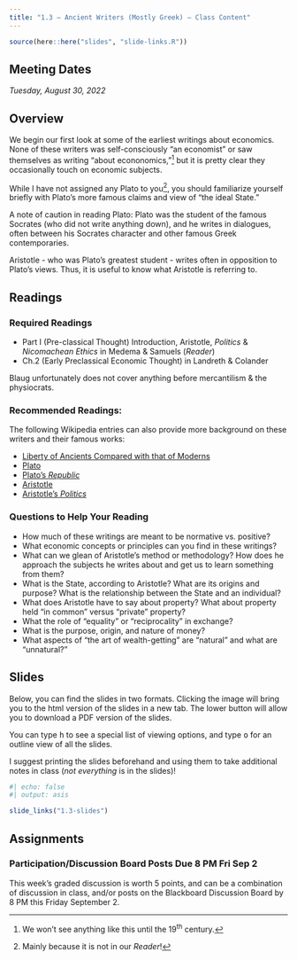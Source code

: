 ```yaml
---
title: "1.3 — Ancient Writers (Mostly Greek) — Class Content"
---
```


```r
source(here::here("slides", "slide-links.R"))
```

::: {.callout-note appearance=minimal}
# Meeting Dates
*Tuesday, August 30, 2022*
:::

## <i class="fas fa-info-circle fa-lg"></i> Overview

We begin our first look at some of the earliest writings about economics. None of these writers was self-consciously “an economist” or saw themselves as writing “about econonomics,”^[We won't see anything like this until the 19^th^ century.] but it is pretty clear they occasionally touch on economic subjects.

While I have not assigned any Plato to you^[Mainly because it is not in our *Reader*!], you should familiarize yourself briefly with Plato's more famous claims and view of "the ideal State." 

A note of caution in reading Plato: Plato was the student of the famous Socrates (who did not write anything down), and he writes in dialogues, often between his Socrates character and other famous Greek contemporaries.

Aristotle - who was Plato's greatest student - writes often in opposition to Plato's views. Thus, it is useful to know what Aristotle is referring to. 

## <i class="fas fa-book-reader fa-lg"></i> Readings

### Required Readings

- <i class="fas fas fa-book"></i> Part I (Pre-classical Thought) Introduction, Aristotle, *Politics* & *Nicomachean Ethics* in Medema & Samuels (*Reader*)
- <i class="fas fas fa-book"></i> Ch.2 (Early Preclassical Economic Thought) in Landreth & Colander

Blaug unfortunately does not cover anything before mercantilism & the physiocrats.

### Recommended Readings:

The following Wikipedia entries can also provide more background on these writers and their famous works:

- [<i class="fab fa-wikipedia-w"></i> Liberty of Ancients Compared with that of Moderns](https://en.wikipedia.org/wiki/The_Liberty_of_Ancients_Compared_with_that_of_Moderns)
- [<i class="fab fa-wikipedia-w"></i> Plato](https://en.wikipedia.org/wiki/Plato)
- [<i class="fab fa-wikipedia-w"></i> Plato's *Republic*](https://en.wikipedia.org/wiki/Republic_(Plato))
- [<i class="fab fa-wikipedia-w"></i> Aristotle](https://en.wikipedia.org/wiki/Aristotle)
- [<i class="fab fa-wikipedia-w"></i> Aristotle's *Politics*](https://en.wikipedia.org/wiki/Politics_(Aristotle))

### Questions to Help Your Reading

- How much of these writings are meant to be normative vs. positive? 
- What economic concepts or principles can you find in these writings?
- What can we glean of Aristotle's method or methodology? How does he approach the subjects he writes about and get us to learn something from them?
- What is the State, according to Aristotle? What are its origins and purpose? What is the relationship between the State and an individual?
- What does Aristotle have to say about property? What about property held "in common" versus "private" property?
- What the role of "equality" or "reciprocality" in exchange?
- What is the purpose, origin, and nature of money?
- What aspects of "the art of wealth-getting" are "natural" and what are "unnatural?"

## <i class="fas fa-chalkboard-teacher"></i> Slides

Below, you can find the slides in two formats. Clicking the image will bring you to the html version of the slides in a new tab. The lower button will allow you to download a PDF version of the slides. 

::: callout-tip
You can type <kbd>h</kbd> to see a special list of viewing options, and type <kbd>o</kbd> for an outline view of all the slides.
:::

I suggest printing the slides beforehand and using them to take additional notes in class (*not everything* is in the slides)!

```r
#| echo: false
#| output: asis

slide_links("1.3-slides")
```

## <i class="fas fa-laptop-code"></i> Assignments

### Participation/Discussion Board Posts Due 8 PM Fri Sep 2

This week’s graded discussion is worth 5 points, and can be a combination of discussion in class, and/or posts on the Blackboard Discussion Board by 8 PM this Friday September 2.